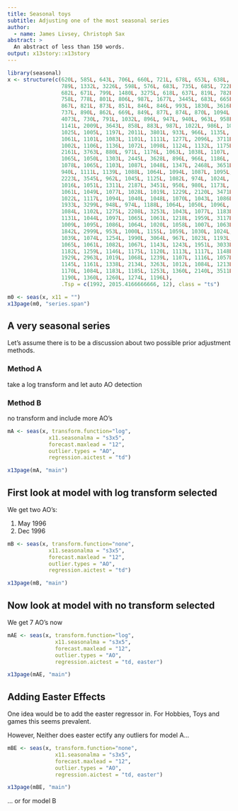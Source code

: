 ---
title: Seasonal toys
subtitle: Adjusting one of the most seasonal series
author:
  - name: James Livsey, Christoph Sax
abstract: >
  An abstract of less than 150 words.
output: x13story::x13story
---

```{r, echo = FALSE}
library(seasonal)
x <- structure(c(620L, 585L, 643L, 706L, 660L, 721L, 678L, 653L, 638L, 
                 789L, 1332L, 3226L, 598L, 576L, 683L, 735L, 685L, 722L, 745L, 
                 682L, 671L, 799L, 1480L, 3275L, 618L, 637L, 819L, 782L, 742L, 
                 758L, 778L, 801L, 806L, 987L, 1677L, 3445L, 683L, 665L, 823L, 
                 867L, 821L, 873L, 851L, 846L, 846L, 993L, 1830L, 3616L, 705L, 
                 737L, 890L, 862L, 669L, 849L, 877L, 874L, 870L, 1094L, 2002L, 
                 4073L, 730L, 791L, 1032L, 896L, 947L, 940L, 963L, 958L, 971L, 
                 1141L, 2009L, 3643L, 858L, 883L, 987L, 1022L, 986L, 1016L, 1042L, 
                 1025L, 1005L, 1197L, 2011L, 3801L, 933L, 966L, 1135L, 1076L, 
                 1061L, 1101L, 1083L, 1101L, 1111L, 1277L, 2096L, 3711L, 893L, 
                 1002L, 1106L, 1136L, 1072L, 1098L, 1124L, 1132L, 1175L, 1285L, 
                 2161L, 3763L, 880L, 971L, 1176L, 1063L, 1038L, 1107L, 1094L, 
                 1065L, 1050L, 1303L, 2445L, 3628L, 896L, 966L, 1186L, 1014L, 
                 1078L, 1065L, 1103L, 1087L, 1048L, 1347L, 2468L, 3651L, 910L, 
                 940L, 1111L, 1139L, 1088L, 1064L, 1094L, 1087L, 1095L, 1286L, 
                 2223L, 3545L, 962L, 1045L, 1125L, 1082L, 974L, 1024L, 1086L, 
                 1016L, 1051L, 1311L, 2187L, 3451L, 950L, 980L, 1173L, 1098L, 
                 1061L, 1049L, 1077L, 1028L, 1019L, 1229L, 2120L, 3471L, 1063L, 
                 1022L, 1117L, 1094L, 1040L, 1048L, 1070L, 1043L, 1086L, 1205L, 
                 1933L, 3299L, 948L, 974L, 1188L, 1064L, 1050L, 1096L, 1102L, 
                 1084L, 1102L, 1275L, 2208L, 3253L, 1043L, 1077L, 1183L, 1080L, 
                 1131L, 1044L, 1097L, 1065L, 1061L, 1218L, 1959L, 3117L, 1031L, 
                 1009L, 1095L, 1086L, 1064L, 1020L, 1058L, 1007L, 1063L, 1194L, 
                 1842L, 2999L, 953L, 1000L, 1155L, 1059L, 1030L, 1024L, 1070L, 
                 1039L, 1074L, 1254L, 1990L, 3064L, 967L, 1023L, 1193L, 1184L, 
                 1065L, 1061L, 1082L, 1067L, 1143L, 1243L, 1951L, 3033L, 1063L, 
                 1182L, 1259L, 1146L, 1175L, 1120L, 1113L, 1117L, 1148L, 1263L, 
                 1929L, 2963L, 1019L, 1068L, 1239L, 1107L, 1116L, 1057L, 1106L, 
                 1145L, 1161L, 1338L, 2134L, 3263L, 1012L, 1084L, 1213L, 1195L, 
                 1170L, 1084L, 1183L, 1185L, 1253L, 1360L, 2140L, 3511L, 1157L, 
                 1190L, 1360L, 1260L, 1274L, 1196L), 
                 .Tsp = c(1992, 2015.4166666666, 12), class = "ts")

m0 <- seas(x, x11 = "")
x13page(m0, "series.span")
```

## A very seasonal series

Let's assume there is to be a discussion about two possible prior adjustment
methods.


### Method A

take a log transform and let auto AO detection

### Method B

no transform and include more AO's




```{r, echo = FALSE}

mA <- seas(x, transform.function="log", 
             x11.seasonalma = "s3x5",
             forecast.maxlead = "12",
             outlier.types = "AO",
             regression.aictest = "td")

x13page(mA, "main")


```

## First look at model with log transform selected 

We get two AO's:  
  
  1. May 1996
  2. Dec 1996


```{r, echo = FALSE}
mB <- seas(x, transform.function="none", 
             x11.seasonalma = "s3x5",
             forecast.maxlead = "12",
             outlier.types = "AO",
             regression.aictest = "td")

x13page(mB, "main")
```

## Now look at model with no transform selected 

We get 7 AO's now



```{r, echo = FALSE}
mAE <- seas(x, transform.function="log", 
               x11.seasonalma = "s3x5",
               forecast.maxlead = "12",
               outlier.types = "AO",
               regression.aictest = "td, easter")

x13page(mAE, "main")
```
## Adding Easter Effects

One idea would be to add the easter regressor in. For Hobbies, Toys and games 
this seems prevalent.

However, Neither does easter ectify any outliers for model A...


```{r, echo = FALSE}
mBE <- seas(x, transform.function="none", 
               x11.seasonalma = "s3x5",
               forecast.maxlead = "12",
               outlier.types = "AO",
               regression.aictest = "td, easter")

x13page(mBE, "main")
```

... or for model B





